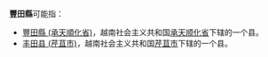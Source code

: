 '''豐田縣'''可能指：

*[[豐田縣_(承天順化省)|豐田縣 (承天順化省)]]，越南社会主义共和国[[承天顺化省|承天顺化省]]下辖的一个县。
*[[丰田县_(芹苴市)|丰田县 (芹苴市)]]，越南社会主义共和国[[芹苴市|芹苴市]]下辖的一个县。

{{消歧義|cat=三字县名消歧义}}